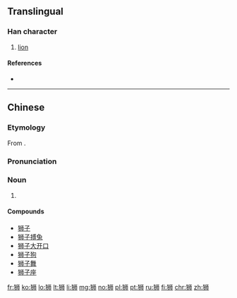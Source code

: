 {{also|獅}}
==Translingual==

===Han character===
{{Han char|rn=94|rad=犬|as=06|sn=9|four=|canj=大竹中中月 (KHLLB)}}

# [[lion]]

====References====
* {{Han ref|kx=0711.101|hdz=21344.020|uh=72EE|ud=29422}}

----

==Chinese==

===Etymology===
From {{etyl|pal|zh}} {{m|pal|šgl|tr=šagr, šēr|gloss=lion; (astronomy) Leo}}.

===Pronunciation===
{{zh-pron
|m=shī
|c=si1
|h=pfs=
|md=
|mn=
|w=
|cat=n
}}

===Noun===
{{head|zh|noun}}

# {{defn|lang=zh|sort=犬06}}

====Compounds====
* [[狮子]]
* [[狮子搏兔]]
* [[狮子大开口]]
* [[狮子狗]]
* [[狮子舞]]
* [[狮子座]]

[[fr:狮]]
[[ko:狮]]
[[lo:狮]]
[[lt:狮]]
[[li:狮]]
[[mg:狮]]
[[no:狮]]
[[pl:狮]]
[[pt:狮]]
[[ru:狮]]
[[fi:狮]]
[[chr:狮]]
[[zh:狮]]